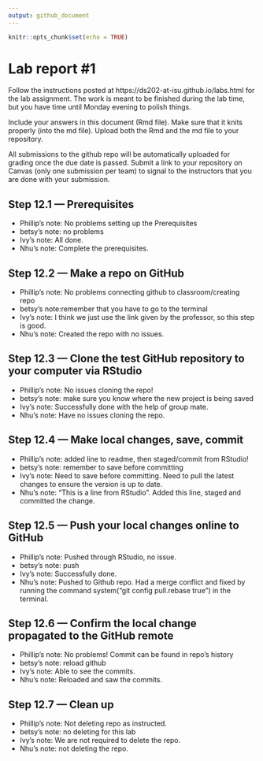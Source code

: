 ```yaml
---
output: github_document
---
```


<!-- README.md is generated from README.Rmd. Please edit the README.Rmd file -->


```r
knitr::opts_chunk$set(echo = TRUE)
```

# Lab report #1

Follow the instructions posted at https://ds202-at-isu.github.io/labs.html for the lab assignment. The work is meant to be finished during the lab time, but you have time until Monday evening to polish things.

Include your answers in this document (Rmd file). Make sure that it knits properly (into the md file). Upload both the Rmd and the md file to your repository.  

All submissions to the github repo will be automatically uploaded for grading once the due date is passed.
Submit a link to your repository on Canvas (only one submission per team) to signal to the instructors that you are done with your submission.


## Step 12.1 — Prerequisites
- Phillip's note: No problems setting up the Prerequisites
- betsy's note: no problems 
- Ivy's note: All done.
- Nhu's note: Complete the prerequisites.

## Step 12.2 — Make a repo on GitHub
- Phillip's note: No problems connecting github to classroom/creating repo
- betsy's note:remember that you have to go to the terminal
- Ivy's note: I think we just use the link given by the professor, so this step is good.
- Nhu's note: Created the repo with no issues.


## Step 12.3 — Clone the test GitHub repository to your computer via RStudio
- Phillip's note: No issues cloning the repo!
- betsy's note: make sure you know where the new project is being saved
- Ivy's note: Successfully done with the help of group mate. 
- Nhu's note: Have no issues cloning the repo.


## Step 12.4 — Make local changes, save, commit
- Phillip's note: added line to readme, then staged/commit from RStudio!
- betsy's note: remember to save before committing
- Ivy's note: Need to save before committing. Need to pull the latest changes to ensure the version is up to date.
- Nhu's note: “This is a line from RStudio”. Added this line, staged and committed the change.


## Step 12.5 — Push your local changes online to GitHub
- Phillip's note: Pushed through RStudio, no issue.
- betsy's note: push 
- Ivy's note: Successfully done.
- Nhu's note: Pushed to Github repo. Had a merge conflict and fixed by running the command system("git config pull.rebase true") in the terminal.

## Step 12.6 — Confirm the local change propagated to the GitHub remote
- Phillip's note: No problems! Commit can be found in repo's history
- betsy's note: reload github
- Ivy's note: Able to see the commits.
- Nhu's note: Reloaded and saw the commits.

## Step 12.7 — Clean up
- Phillip's note: Not deleting repo as instructed. 
- betsy's note: no deleting for this lab
- Ivy's note: We are not required to  delete the repo.
- Nhu's note: not deleting the repo.


